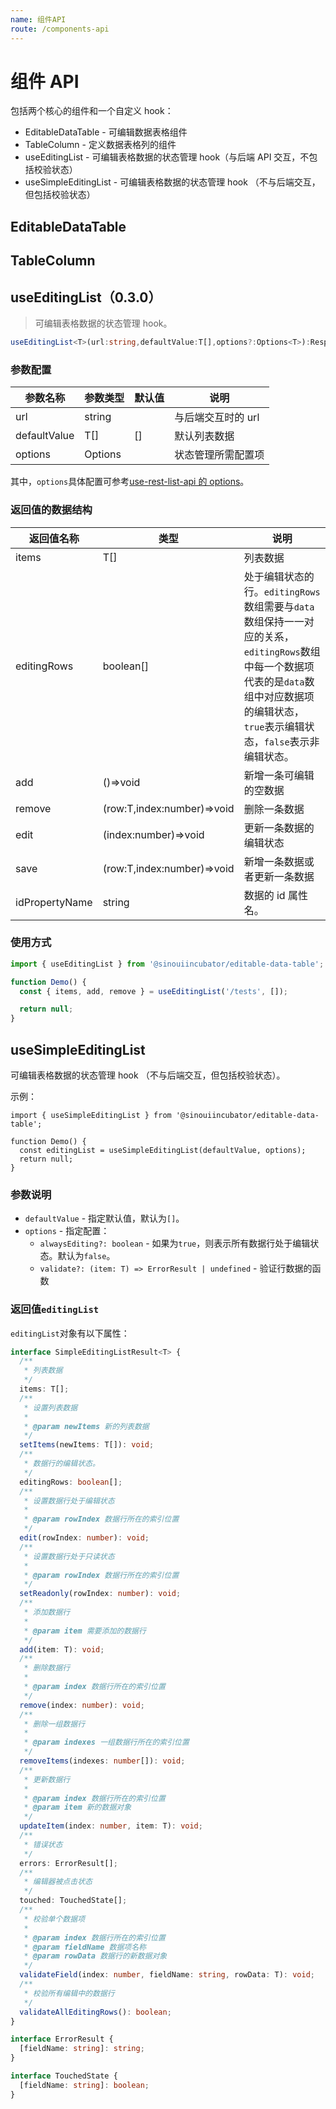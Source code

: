 ```yaml
---
name: 组件API
route: /components-api
---
```



# 组件 API

包括两个核心的组件和一个自定义 hook：

- EditableDataTable - 可编辑数据表格组件
- TableColumn - 定义数据表格列的组件
- useEditingList - 可编辑表格数据的状态管理 hook（与后端 API 交互，不包括校验状态）
- useSimpleEditingList - 可编辑表格数据的状态管理 hook （不与后端交互，但包括校验状态）

## EditableDataTable

<Props of={EditableDataTable} />

## TableColumn

<Props of={TableColumn} />

## useEditingList（0.3.0）

> 可编辑表格数据的状态管理 hook。

```ts
useEditingList<T>(url:string,defaultValue:T[],options?:Options<T>):Response<T>
```

### 参数配置

| 参数名称     | 参数类型 | 默认值 | 说明               |
| ------------ | -------- | ------ | ------------------ |
| url          | string   |        | 与后端交互时的 url |
| defaultValue | T[]      | []     | 默认列表数据       |
| options      | Options  |        | 状态管理所需配置项 |

其中，`options`具体配置可参考[use-rest-list-api 的 options](https://github.com/sinoui/use-rest-list-api#options)。

### 返回值的数据结构

| 返回值名称     | 类型                       | 说明                                                                                                                                                                                        |
| -------------- | -------------------------- | ------------------------------------------------------------------------------------------------------------------------------------------------------------------------------------------- |
| items          | T[]                        | 列表数据                                                                                                                                                                                    |
| editingRows    | boolean[]                  | 处于编辑状态的行。`editingRows`数组需要与`data`数组保持一一对应的关系，`editingRows`数组中每一个数据项代表的是`data`数组中对应数据项的编辑状态，`true`表示编辑状态，`false`表示非编辑状态。 |
| add            | ()=>void                   | 新增一条可编辑的空数据                                                                                                                                                                      |
| remove         | (row:T,index:number)=>void | 删除一条数据                                                                                                                                                                                |
| edit           | (index:number)=>void       | 更新一条数据的编辑状态                                                                                                                                                                      |
| save           | (row:T,index:number)=>void | 新增一条数据或者更新一条数据                                                                                                                                                                |
| idPropertyName | string                     | 数据的 id 属性名。                                                                                                                                                                          |

### 使用方式

```ts
import { useEditingList } from '@sinouiincubator/editable-data-table';

function Demo() {
  const { items, add, remove } = useEditingList('/tests', []);

  return null;
}
```

## useSimpleEditingList

可编辑表格数据的状态管理 hook （不与后端交互，但包括校验状态）。

示例：

```tsx
import { useSimpleEditingList } from '@sinouiincubator/editable-data-table';

function Demo() {
  const editingList = useSimpleEditingList(defaultValue, options);
  return null;
}
```

### 参数说明

- `defaultValue` - 指定默认值，默认为`[]`。
- `options` - 指定配置：
  - `alwaysEditing?: boolean` - 如果为`true`，则表示所有数据行处于编辑状态。默认为`false`。
  - `validate?: (item: T) => ErrorResult | undefined` - 验证行数据的函数

### 返回值`editingList`

`editingList`对象有以下属性：

```ts
interface SimpleEditingListResult<T> {
  /**
   * 列表数据
   */
  items: T[];
  /**
   * 设置列表数据
   *
   * @param newItems 新的列表数据
   */
  setItems(newItems: T[]): void;
  /**
   * 数据行的编辑状态。
   */
  editingRows: boolean[];
  /**
   * 设置数据行处于编辑状态
   *
   * @param rowIndex 数据行所在的索引位置
   */
  edit(rowIndex: number): void;
  /**
   * 设置数据行处于只读状态
   *
   * @param rowIndex 数据行所在的索引位置
   */
  setReadonly(rowIndex: number): void;
  /**
   * 添加数据行
   *
   * @param item 需要添加的数据行
   */
  add(item: T): void;
  /**
   * 删除数据行
   *
   * @param index 数据行所在的索引位置
   */
  remove(index: number): void;
  /**
   * 删除一组数据行
   *
   * @param indexes 一组数据行所在的索引位置
   */
  removeItems(indexes: number[]): void;
  /**
   * 更新数据行
   *
   * @param index 数据行所在的索引位置
   * @param item 新的数据对象
   */
  updateItem(index: number, item: T): void;
  /**
   * 错误状态
   */
  errors: ErrorResult[];
  /**
   * 编辑器被点击状态
   */
  touched: TouchedState[];
  /**
   * 校验单个数据项
   *
   * @param index 数据行所在的索引位置
   * @param fieldName 数据项名称
   * @param rowData 数据行的新数据对象
   */
  validateField(index: number, fieldName: string, rowData: T): void;
  /**
   * 校验所有编辑中的数据行
   */
  validateAllEditingRows(): boolean;
}

interface ErrorResult {
  [fieldName: string]: string;
}

interface TouchedState {
  [fieldName: string]: boolean;
}
```

